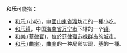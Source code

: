 '''和乐'''可能指：

* [[和乐_(小吃)|和乐 (小吃)]]，[[中國|中國]][[山東省|山東省]][[潍坊市|潍坊市]]的一種[[小吃|小吃]]。
* [[和乐镇|和乐镇]]，中国[[海南省|海南省]][[万宁市|万宁市]]下辖的一个[[镇|镇]]。
* [[和樂_(菲律賓)|和樂 (菲律賓)]]，位於[[菲律賓|菲律賓]][[苏禄群岛|苏禄群岛]]的[[城市|城市]]。
* [[和乐_(曲率)|和乐 (曲率)]]，[[曲率|曲率]]的一种局部实现，[[基_(線性代數)|基]]的一種。

{{disambig|cat=二字消歧义}}